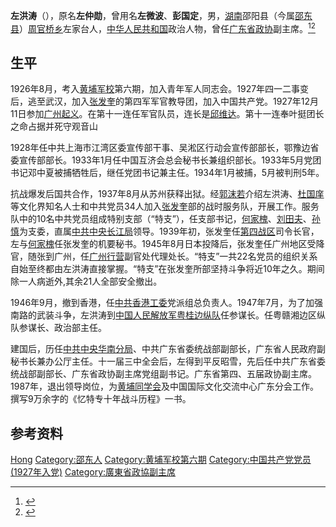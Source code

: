 '''左洪涛'''（{{bd|1906年|8月|1990年|7月16日}}），原名'''左仲勋'''，曾用名'''左微波'''、'''彭国定'''，男，[[湖南|湖南]]邵阳县（今属[[邵东县|邵东县]]）[[周官桥乡|周官桥乡]]左家台人，[[中华人民共和国|中华人民共和国]]政治人物，曾任[[广东省政协|广东省政协]]副主席。<ref>{{Cite book|title=中华人民共和国职官志|author=何虎生, 李耀东, 向常福主编|publisher=中国社会出版社|year=2003|isbn=9787800883934|location=北京|pages=}}</ref><ref>{{Cite web|title=统战精兵左洪涛|url=http://www.gxdsw.cn/showarticle.asp?articleid=7341|accessdate=2020-09-24|work=广西党史网}}</ref>
==生平== 
1926年8月，考入[[黄埔军校|黄埔军校]]第六期，加入青年军人同志会。1927年四一二事变后，逃至武汉，加入[[张发奎|张发奎]]的第四军军官教导团，加入中国共产党。1927年12月11日参加[[广州起义|广州起义]]。在第十一连任军官队员，连长是[[邱维达|邱维达]]。第十一连奉叶挺团长之命占据并死守观音山

1928年任中共上海市江湾区委宣传部干事、吴淞区行动会宣传部部长，鄂豫边省委宣传部部长。1933年1月任中国互济会总会秘书长兼组织部长。1933年5月党团书记邓中夏被捕牺牲后，继任党团书记兼主任。1934年1月被捕，5月被判刑5年。

抗战爆发后国共合作，1937年8月从苏州获释出狱。经[[郭沫若|郭沫若]]介绍左洪涛、[[杜国庠|杜国庠]]等文化界知名人士和中共党员34人加入[[张发奎|张发奎]]部的战时服务队，开展工作。服务队中的10名中共党员组成特别支部（“特支”），任支部书记，[[何家槐|何家槐]]、[[刘田夫|刘田夫]]、[[孙慎|孙慎]]为支委，直属[[中共中央长江局|中共中央长江局]]领导。1939年初，张发奎任[[第四战区|第四战区]]司令长官，左与[[何家槐|何家槐]]任张发奎的机要秘书。1945年8月日本投降后，张发奎任广州地区受降官，随张到广州，任[[广州行营|广州行营]]副官处代理处长。“特支”一共22名党员的组织关系自始至终都由左洪涛直接掌握。“特支”在张发奎所部坚持斗争将近10年之久。期间除一人病逝外,其余21人全部安全撤出。

1946年9月，撤到香港，任[[中共香港工委|中共香港工委]]党派组总负责人。1947年7月，为了加强南路的武装斗争，左洪涛到[[中国人民解放军粤桂边纵队|中国人民解放军粤桂边纵队]]任参谋长。任粤赣湘边区纵队参谋长、政治部主任。

建国后，历任[[中共中央华南分局|中共中央华南分局]]、中共广东省委统战部副部长，广东省人民政府副秘书长兼办公厅主任。十一届三中全会后，左得到平反昭雪，先后任中共广东省委统战部副部长、广东省政协副主席党组副书记。广东省第四、五届政协副主席。1987年，退出领导岗位，为[[黄埔同学会|黄埔同学会]]及中国国际文化交流中心广东分会工作。撰写9万余字的《忆特专十年战斗历程》一书。
== 参考资料 ==
{{reflist}}


{{Authority control}}
{{DEFAULTSORT:Zuo左}}
[[Category:左姓|Hong]]
[[Category:邵东人|Category:邵东人]]
[[Category:黄埔军校第六期|Category:黄埔军校第六期]]
[[Category:中国共产党党员_(1927年入党)|Category:中国共产党党员 (1927年入党)]]
[[Category:廣東省政協副主席|Category:廣東省政協副主席]]
